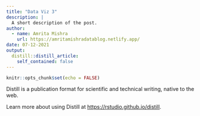 ```yaml
---
title: "Data Viz 3"
description: |
  A short description of the post.
author:
  - name: Amrita Mishra
    url: https://amritamishradatablog.netlify.app/
date: 07-12-2021
output:
  distill::distill_article:
    self_contained: false
---
```



```r
knitr::opts_chunk$set(echo = FALSE)
```

Distill is a publication format for scientific and technical writing, native to the web.

Learn more about using Distill at <https://rstudio.github.io/distill>.


